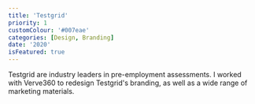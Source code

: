 ```yaml
---
title: 'Testgrid'
priority: 1
customColour: '#007eae'
categories: [Design, Branding]
date: '2020'
isFeatured: true
---
```


Testgrid are industry leaders in pre-employment assessments. I worked with Verve360 to redesign Testgrid's branding, as well as a wide range of marketing materials.
